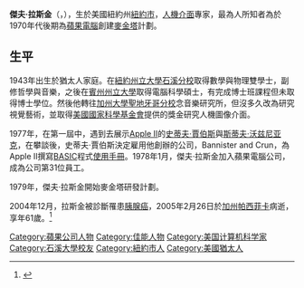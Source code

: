 '''傑夫·拉斯金'''（{{lang-en|Jef Raskin}}，{{bd|1943年|3月9日|2005年|2月26日|catIdx=R}}），生於美國紐約州[[紐約市|紐約市]]，[[人機介面|人機介面]]專家，最為人所知者為於1970年代後期為[[蘋果電腦|蘋果電腦]]創建[[麥金塔|麥金塔]]計劃。

==生平==
1943年出生於猶太人家庭。在[[紐約州立大學石溪分校|紐約州立大學石溪分校]]取得數學與物理雙學士，副修哲學與音樂，之後在[[賓州州立大學|賓州州立大學]]取得電腦科學碩士，有完成博士班課程但未取得博士學位。然後他轉往[[加州大學聖地牙哥分校|加州大學聖地牙哥分校]]念音樂研究所，但沒多久改為研究視覺藝術，並取得[[美國國家科學基金會|美國國家科學基金會]]提供的獎金研究人機圖像介面。

1977年，在第一屆{{link-en|West Coast Computer Faire|西岸電腦展}}中，遇到去展示[[Apple_II|Apple II]]的[[史蒂夫·賈伯斯|史蒂夫·賈伯斯]]與[[斯蒂夫·沃兹尼亚克|斯蒂夫·沃兹尼亚克]]，在攀談後，史蒂夫·賈伯斯決定雇用他創辦的公司，Bannister and Crun，為Apple II撰寫[[BASIC|BASIC]]程式[[使用手冊|使用手冊]]。1978年1月，傑夫·拉斯金加入蘋果電腦公司，成為公司第31位員工。

1979年，傑夫·拉斯金開始麥金塔研發計劃。

{{fact|曾發言指稱[[OS_X|OS X]]為一種退步。}}

2004年12月，拉斯金被診斷罹患[[胰腺癌|胰腺癌]]，2005年2月26日於[[加州|加州]][[帕西菲卡_(加利福尼亞州)|帕西菲卡]]病逝，享年61歲。<ref>{{cite news | url=https://www.nytimes.com/2005/02/28/business/28raskin.html?_r=0 | work=The New York Times | first=Andrea | last=Elliott | title=Jef Raskin, 61, Developer of Apple Macintosh, Is Dead | date=February 28, 2005 | accessdate=2017-09-22 | archive-date=2013-05-24 | archive-url=https://web.archive.org/web/20130524044948/http://www.nytimes.com/2005/02/28/business/28raskin.html?_r=0 | dead-url=no }}</ref>

{{Apple celeb}}
{{Authority control}}
{{DEFAULTSORT:Raskin,Jef}}
[[Category:蘋果公司人物|Category:蘋果公司人物]]
[[Category:佳能人物|Category:佳能人物]]
[[Category:美国计算机科学家|Category:美国计算机科学家]]
[[Category:石溪大學校友|Category:石溪大學校友]]
[[Category:紐約市人|Category:紐約市人]]
[[Category:美國猶太人|Category:美國猶太人]]